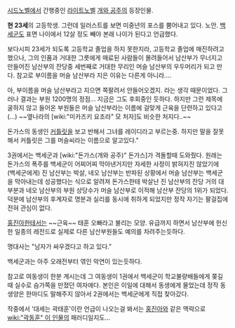 [[시드노벨]]에서 간행중인 [[라이트노벨]] [[개와 공주]]의 등장인물.

'''현 23세'''의 고등학생. 그런데 일러스트를 보면 미중년의 포스를 뿜어내고 있다. 노안. [[백세군]]도 표면 나이에서 12살 정도 빼야 본래 나이가 된다고 언급했다.

보다시피 23세가 되도록 고등학교 졸업을 하지 못한지라, 고등학교 졸업에 매진하려고 했으나, 그의 인품과 거대한 그릇에게 매료된 사람들이 몰려들어서 남산부가 무너지고 만들어진 남산부의 잔당중 세번째로 거대한 무리인 머슬 남산부의 우두머리가 되고 만다. 참고로 부이름을 머슬 남산부라 지은 이유는 다른게 아니라….

아, 부이름을 머슬 남산부라고 지으면 쪽팔려서 안들어오겠지. 라는 생각 때문이었다. 그러나 결과는 부원 1200명의 정점... 지금은 그도 후회중인 듯하다. 하지만 그런 제목에 굴하지 않고 들어온 부원들은 머슬 남산부라는 이름에 걸맞게 근육을 단련하고 있다고(...)
~~옆나라의 [wiki:"미카즈키 요조라" 모 처자]도 비슷한 처지다..~~


돈가스의 동생인 [[커틀릿]]을 보고 반해서 그녀를 레이디라고 부르는중. 하지만 말을 잘못해서 커틀릿은 그를 머슬씨라는 이름으로 알고있다."

3권에서는 백세군과 [wiki:"돈가스(개와 공주)" 돈가스]가 격돌할때 도와줬다. 원래는 돈가스의 폭주를 백세군이 어찌어찌 막아낸거지만 자세한 사정이 밝혀지진 않았기에 (백세군에게) 진 남산부는 박살, 네오 남산부는 반파된 상황에서 머슬 남산부는 백세군을 막아내는데 성공했다는 식으로 알려져 돈가스한테 박살난 진 남산부의 잔당 거의 대부분과 네오 남산부의 부원 상당수가 머슬 남산부로 이적해 남산부 잔당의 1위가 되었다. 덕분에 남산부의 후계자로 명분과 실리를 동시에 취하게 되었지만 정작 자기는 팔걸집에 전혀 관심이 없다.

[[홍진아]]한테서는 ~~근육~~ 태훈 오빠라고 불리는 모양. 유급까지 하면서 남산부에 헌신한 일종의 레전드로 실제로 다른 남산부원들도 예의를 차려주는듯하다.

명대사는 "남자가 싸우겠다고 하고 있다."

백세군과는 아주 오래전부터 엮인 악연이 있는듯하다.

참고로 여동생이 한분 계시는데 그 여동생이 1권에서 백세군이 학교불량배들에게 쫒길때 실수로 슴가쪽을 만졌던 여자애다. 본인은 이일에 대해서 동생에게 물었는데 정작 동생양은 한마디도 말해주지 않아서 2권에서는 백세군에게 직접 찾아갔다.

작중에서 '대세는 곽태훈'이란 언급이 나오는걸 봐서는 [[홍진아]]와 같은 맥락으로 [[wiki:"곽동훈" 이 인물]]의 패러디일지도...
